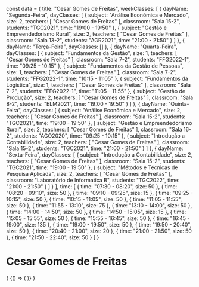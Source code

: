 const data = {
  title: "Cesar Gomes de Freitas",
  weekClasses: [
    {
      dayName: "Segunda-Feira",
      dayClasses: [
        {
          subject: "Análise Econômica e Mercado",
          size: 2,
          teachers: [
            "Cesar Gomes de Freitas"
          ],
          classroom: "Sala 15-2",
          students: "TGC2021",
          time: "19:00 - 19:50"
        },
        {
          subject: "Gestão e Empreendedorismo Rural",
          size: 2,
          teachers: [
            "Cesar Gomes de Freitas"
          ],
          classroom: "Sala 13-2",
          students: "AGR2021",
          time: "21:00 - 21:50"
        }
      ]
    },
    {
      dayName: "Terça-Feira",
      dayClasses: []
    },
    {
      dayName: "Quarta-Feira",
      dayClasses: [
        {
          subject: "Fundamentos da Gestão",
          size: 1,
          teachers: [
            "Cesar Gomes de Freitas"
          ],
          classroom: "Sala 7-2",
          students: "FFG2022-1",
          time: "09:25 - 10:15"
        },
        {
          subject: "Fundamentos da Gestão de Pessoas",
          size: 1,
          teachers: [
            "Cesar Gomes de Freitas"
          ],
          classroom: "Sala 7-2",
          students: "FFG2022-1",
          time: "10:15 - 11:05"
        },
        {
          subject: "Fundamentos da Logística",
          size: 1,
          teachers: [
            "Cesar Gomes de Freitas"
          ],
          classroom: "Sala 7-2",
          students: "FFG2022-1",
          time: "11:05 - 11:55"
        },
        {
          subject: "Gestão de Produção",
          size: 2,
          teachers: [
            "Cesar Gomes de Freitas"
          ],
          classroom: "Sala 8-2",
          students: "ELM2021",
          time: "19:00 - 19:50"
        }
      ]
    },
    {
      dayName: "Quinta-Feira",
      dayClasses: [
        {
          subject: "Análise Econômica e Mercado",
          size: 2,
          teachers: [
            "Cesar Gomes de Freitas"
          ],
          classroom: "Sala 15-2",
          students: "TGC2021",
          time: "19:00 - 19:50"
        },
        {
          subject: "Gestão e Empreendedorismo Rural",
          size: 2,
          teachers: [
            "Cesar Gomes de Freitas"
          ],
          classroom: "Sala 16-2",
          students: "AGO2020",
          time: "09:25 - 10:15"
        },
        {
          subject: "Introdução a Contabilidade",
          size: 2,
          teachers: [
            "Cesar Gomes de Freitas"
          ],
          classroom: "Sala 15-2",
          students: "TGC2021",
          time: "21:00 - 21:50"
        }
      ]
    },
    {
      dayName: "Sexta-Feira",
      dayClasses: [
        {
          subject: "Introdução a Contabilidade",
          size: 2,
          teachers: [
            "Cesar Gomes de Freitas"
          ],
          classroom: "Sala 15-2",
          students: "TGC2021",
          time: "19:00 - 19:50"
        },
        {
          subject: "Métodos e Técnicas de Pesquisa Aplicada",
          size: 2,
          teachers: [
            "Cesar Gomes de Freitas"
          ],
          classroom: "Laboratório de Informatica B",
          students: "TGC2022",
          time: "21:00 - 21:50"
        }
      ]
    }
  ],
  time: [
    {
      time: "07:30 - 08:20",
      size: 50
    },
    {
      time: "08:20 - 09:10",
      size: 50
    },
    {
      time: "09:10 - 09:25",
      size: 15
    },
    {
      time: "09:25 - 10:15",
      size: 50
    },
    {
      time: "10:15 - 11:05",
      size: 50
    },
    {
      time: "11:05 - 11:55",
      size: 50
    },
    {
      time: "11:55 - 13:10",
      size: 75
    },
    {
      time: "13:10 - 14:00",
      size: 50
    },
    {
      time: "14:00 - 14:50",
      size: 50
    },
    {
      time: "14:50 - 15:05",
      size: 15
    },
    {
      time: "15:05 - 15:55",
      size: 50
    },
    {
      time: "15:55 - 16:45",
      size: 50
    },
    {
      time: "16:45 - 19:00",
      size: 135
    },
    {
      time: "19:00 - 19:50",
      size: 50
    },
    {
      time: "19:50 - 20:40",
      size: 50
    },
    {
      time: "20:40 - 21:00",
      size: 20
    },
    {
      time: "21:00 - 21:50",
      size: 50
    },
    {
      time: "21:50 - 22:40",
      size: 50
    }
  ]
}

# Cesar Gomes de Freitas

<div>
  {
    <BrowserOnly>
      {() => (
        <Grid
          title={data.title}
          weekClasses={data.weekClasses}
          time={data.time}
        />
      )}
    </BrowserOnly>
  }
</div>
